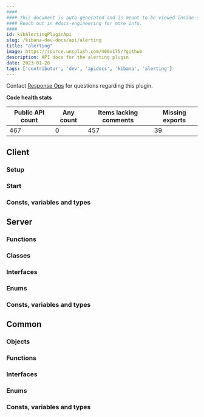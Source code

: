```yaml
---
####
#### This document is auto-generated and is meant to be viewed inside our experimental, new docs system.
#### Reach out in #docs-engineering for more info.
####
id: kibAlertingPluginApi
slug: /kibana-dev-docs/api/alerting
title: "alerting"
image: https://source.unsplash.com/400x175/?github
description: API docs for the alerting plugin
date: 2023-01-28
tags: ['contributor', 'dev', 'apidocs', 'kibana', 'alerting']
---
```




Contact [Response Ops](https://github.com/orgs/elastic/teams/response-ops) for questions regarding this plugin.

**Code health stats**

| Public API count  | Any count | Items lacking comments | Missing exports |
|-------------------|-----------|------------------------|-----------------|
| 467 | 0 | 457 | 39 |

## Client

### Setup
<DocDefinitionList data={[alertingObj.client.setup]}/>

### Start
<DocDefinitionList data={[alertingObj.client.start]}/>

### Consts, variables and types
<DocDefinitionList data={alertingObj.client.misc}/>

## Server

### Functions
<DocDefinitionList data={alertingObj.server.functions}/>

### Classes
<DocDefinitionList data={alertingObj.server.classes}/>

### Interfaces
<DocDefinitionList data={alertingObj.server.interfaces}/>

### Enums
<DocDefinitionList data={alertingObj.server.enums}/>

### Consts, variables and types
<DocDefinitionList data={alertingObj.server.misc}/>

## Common

### Objects
<DocDefinitionList data={alertingObj.common.objects}/>

### Functions
<DocDefinitionList data={alertingObj.common.functions}/>

### Interfaces
<DocDefinitionList data={alertingObj.common.interfaces}/>

### Enums
<DocDefinitionList data={alertingObj.common.enums}/>

### Consts, variables and types
<DocDefinitionList data={alertingObj.common.misc}/>

